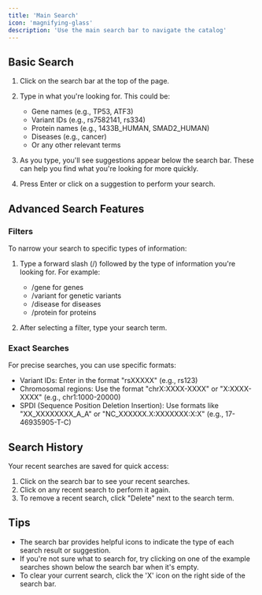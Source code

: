 ```yaml
---
title: 'Main Search'
icon: 'magnifying-glass'
description: 'Use the main search bar to navigate the catalog'
---
```


## Basic Search

1. Click on the search bar at the top of the page.
2. Type in what you're looking for. This could be:
   - Gene names (e.g., TP53, ATF3)
   - Variant IDs (e.g., rs7582141, rs334)
   - Protein names (e.g., 1433B_HUMAN, SMAD2_HUMAN)
   - Diseases (e.g., cancer)
   - Or any other relevant terms

3. As you type, you'll see suggestions appear below the search bar. These can help you find what you're looking for more quickly.

4. Press Enter or click on a suggestion to perform your search.

## Advanced Search Features

### Filters

To narrow your search to specific types of information:

1. Type a forward slash (/) followed by the type of information you're looking for. For example:
   - /gene for genes
   - /variant for genetic variants
   - /disease for diseases
   - /protein for proteins

2. After selecting a filter, type your search term.

### Exact Searches

For precise searches, you can use specific formats:

- Variant IDs: Enter in the format "rsXXXXX" (e.g., rs123)
- Chromosomal regions: Use the format "chrX:XXXX-XXXX" or "X:XXXX-XXXX" (e.g., chr1:1000-20000)
- SPDI (Sequence Position Deletion Insertion): Use formats like "XX_XXXXXXXX_A_A" or "NC_XXXXXX.X:XXXXXXX:X:X" (e.g., 17-46935905-T-C)

## Search History

Your recent searches are saved for quick access:

1. Click on the search bar to see your recent searches.
2. Click on any recent search to perform it again.
3. To remove a recent search, click "Delete" next to the search term.

## Tips

- The search bar provides helpful icons to indicate the type of each search result or suggestion.
- If you're not sure what to search for, try clicking on one of the example searches shown below the search bar when it's empty.
- To clear your current search, click the 'X' icon on the right side of the search bar.
